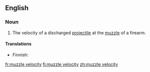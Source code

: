 ==English==

===Noun===
{{en-noun|head=[[muzzle]] [[velocity]]|muzzle velocities}}

# {{context|firearms|lang=en}} The velocity of a discharged [[projectile]] at the [[muzzle]] of a firearm.

====Translations====
{{trans-top|velocity of projectile}}
* Finnish: {{t|fi|lähtönopeus}}
{{trans-mid}}
{{trans-bottom}}

[[fr:muzzle velocity]]
[[fi:muzzle velocity]]
[[zh:muzzle velocity]]